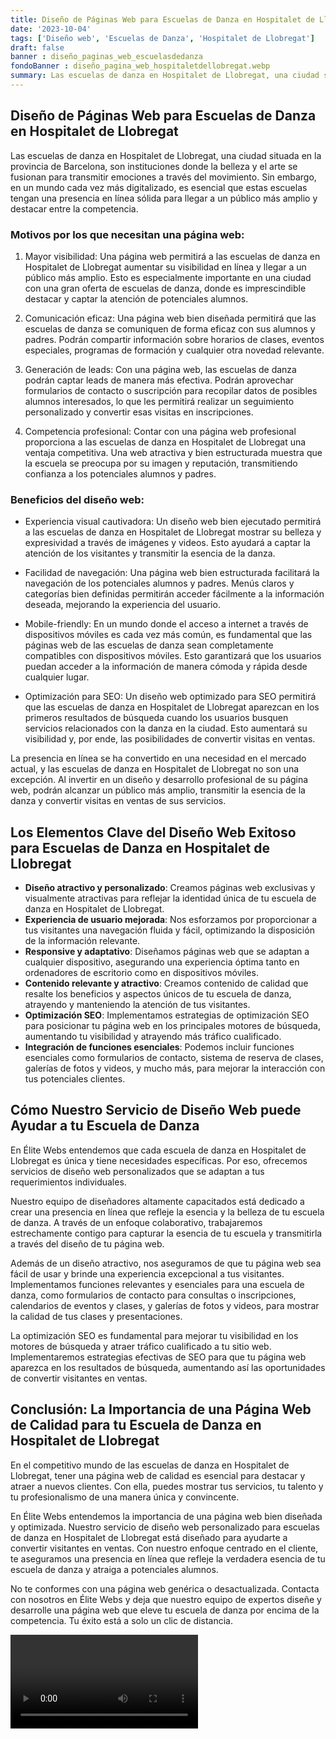 ```yaml
---
title: Diseño de Páginas Web para Escuelas de Danza en Hospitalet de Llobregat
date: '2023-10-04'
tags: ['Diseño web', 'Escuelas de Danza', 'Hospitalet de Llobregat']
draft: false
banner : diseño_paginas_web_escuelasdedanza
fondoBanner : diseño_pagina_web_hospitaletdellobregat.webp
summary: Las escuelas de danza en Hospitalet de Llobregat, una ciudad situada en la provincia de Barcelona, son instituciones donde la belleza y el arte se fusionan para transmitir emociones a través del movimiento. Sin embargo, en un mundo cada vez más digitalizado, es esencial que estas escuelas tengan una presencia en línea sólida para llegar a un público más amplio y destacar entre la competencia.
---
```


## Diseño de Páginas Web para Escuelas de Danza en Hospitalet de Llobregat

Las escuelas de danza en Hospitalet de Llobregat, una ciudad situada en la provincia de Barcelona, son instituciones donde la belleza y el arte se fusionan para transmitir emociones a través del movimiento. Sin embargo, en un mundo cada vez más digitalizado, es esencial que estas escuelas tengan una presencia en línea sólida para llegar a un público más amplio y destacar entre la competencia.

### Motivos por los que necesitan una página web:

1. Mayor visibilidad: Una página web permitirá a las escuelas de danza en Hospitalet de Llobregat aumentar su visibilidad en línea y llegar a un público más amplio. Esto es especialmente importante en una ciudad con una gran oferta de escuelas de danza, donde es imprescindible destacar y captar la atención de potenciales alumnos.

2. Comunicación eficaz: Una página web bien diseñada permitirá que las escuelas de danza se comuniquen de forma eficaz con sus alumnos y padres. Podrán compartir información sobre horarios de clases, eventos especiales, programas de formación y cualquier otra novedad relevante.

3. Generación de leads: Con una página web, las escuelas de danza podrán captar leads de manera más efectiva. Podrán aprovechar formularios de contacto o suscripción para recopilar datos de posibles alumnos interesados, lo que les permitirá realizar un seguimiento personalizado y convertir esas visitas en inscripciones.

4. Competencia profesional: Contar con una página web profesional proporciona a las escuelas de danza en Hospitalet de Llobregat una ventaja competitiva. Una web atractiva y bien estructurada muestra que la escuela se preocupa por su imagen y reputación, transmitiendo confianza a los potenciales alumnos y padres.

### Beneficios del diseño web:

- Experiencia visual cautivadora: Un diseño web bien ejecutado permitirá a las escuelas de danza en Hospitalet de Llobregat mostrar su belleza y expresividad a través de imágenes y videos. Esto ayudará a captar la atención de los visitantes y transmitir la esencia de la danza.

- Facilidad de navegación: Una página web bien estructurada facilitará la navegación de los potenciales alumnos y padres. Menús claros y categorías bien definidas permitirán acceder fácilmente a la información deseada, mejorando la experiencia del usuario.

- Mobile-friendly: En un mundo donde el acceso a internet a través de dispositivos móviles es cada vez más común, es fundamental que las páginas web de las escuelas de danza sean completamente compatibles con dispositivos móviles. Esto garantizará que los usuarios puedan acceder a la información de manera cómoda y rápida desde cualquier lugar.

- Optimización para SEO: Un diseño web optimizado para SEO permitirá que las escuelas de danza en Hospitalet de Llobregat aparezcan en los primeros resultados de búsqueda cuando los usuarios busquen servicios relacionados con la danza en la ciudad. Esto aumentará su visibilidad y, por ende, las posibilidades de convertir visitas en ventas.

La presencia en línea se ha convertido en una necesidad en el mercado actual, y las escuelas de danza en Hospitalet de Llobregat no son una excepción. Al invertir en un diseño y desarrollo profesional de su página web, podrán alcanzar un público más amplio, transmitir la esencia de la danza y convertir visitas en ventas de sus servicios.

<GifSeo />

<Cta />

## Los Elementos Clave del Diseño Web Exitoso para Escuelas de Danza en Hospitalet de Llobregat

- **Diseño atractivo y personalizado**: Creamos páginas web exclusivas y visualmente atractivas para reflejar la identidad única de tu escuela de danza en Hospitalet de Llobregat.
- **Experiencia de usuario mejorada**: Nos esforzamos por proporcionar a tus visitantes una navegación fluida y fácil, optimizando la disposición de la información relevante.
- **Responsive y adaptativo**: Diseñamos páginas web que se adaptan a cualquier dispositivo, asegurando una experiencia óptima tanto en ordenadores de escritorio como en dispositivos móviles.
- **Contenido relevante y atractivo**: Creamos contenido de calidad que resalte los beneficios y aspectos únicos de tu escuela de danza, atrayendo y manteniendo la atención de tus visitantes.
- **Optimización SEO**: Implementamos estrategias de optimización SEO para posicionar tu página web en los principales motores de búsqueda, aumentando tu visibilidad y atrayendo más tráfico cualificado.
- **Integración de funciones esenciales**: Podemos incluir funciones esenciales como formularios de contacto, sistema de reserva de clases, galerías de fotos y videos, y mucho más, para mejorar la interacción con tus potenciales clientes.

## Cómo Nuestro Servicio de Diseño Web puede Ayudar a tu Escuela de Danza

En Élite Webs entendemos que cada escuela de danza en Hospitalet de Llobregat es única y tiene necesidades específicas. Por eso, ofrecemos servicios de diseño web personalizados que se adaptan a tus requerimientos individuales.

Nuestro equipo de diseñadores altamente capacitados está dedicado a crear una presencia en línea que refleje la esencia y la belleza de tu escuela de danza. A través de un enfoque colaborativo, trabajaremos estrechamente contigo para capturar la esencia de tu escuela y transmitirla a través del diseño de tu página web.

Además de un diseño atractivo, nos aseguramos de que tu página web sea fácil de usar y brinde una experiencia excepcional a tus visitantes. Implementamos funciones relevantes y esenciales para una escuela de danza, como formularios de contacto para consultas o inscripciones, calendarios de eventos y clases, y galerías de fotos y videos, para mostrar la calidad de tus clases y presentaciones.

La optimización SEO es fundamental para mejorar tu visibilidad en los motores de búsqueda y atraer tráfico cualificado a tu sitio web. Implementaremos estrategias efectivas de SEO para que tu página web aparezca en los resultados de búsqueda, aumentando así las oportunidades de convertir visitantes en ventas.

## Conclusión: La Importancia de una Página Web de Calidad para tu Escuela de Danza en Hospitalet de Llobregat

En el competitivo mundo de las escuelas de danza en Hospitalet de Llobregat, tener una página web de calidad es esencial para destacar y atraer a nuevos clientes. Con ella, puedes mostrar tus servicios, tu talento y tu profesionalismo de una manera única y convincente.

En Élite Webs entendemos la importancia de una página web bien diseñada y optimizada. Nuestro servicio de diseño web personalizado para escuelas de danza en Hospitalet de Llobregat está diseñado para ayudarte a convertir visitantes en ventas. Con nuestro enfoque centrado en el cliente, te aseguramos una presencia en línea que refleje la verdadera esencia de tu escuela de danza y atraiga a potenciales alumnos.

No te conformes con una página web genérica o desactualizada. Contacta con nosotros en Élite Webs y deja que nuestro equipo de expertos diseñe y desarrolle una página web que eleve tu escuela de danza por encima de la competencia. Tu éxito está a solo un clic de distancia.

<Video />

<CtaBot job='Escuelas de Danza' city='Hospitalet de Llobregat'/>

<Gmaps query='Hospitalet de Llobregat+españa+maps' />